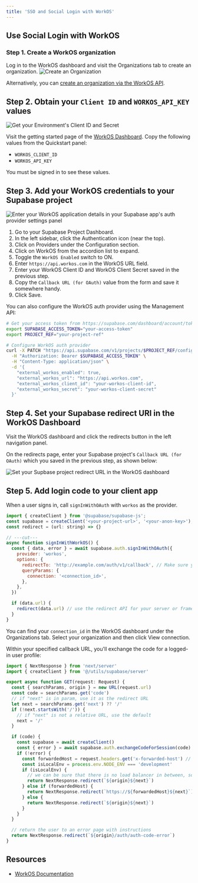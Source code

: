 ```yaml
---
title: 'SSO and Social Login with WorkOS'
---
```


## Use Social Login with WorkOS

### Step 1. Create a WorkOS organization

Log in to the WorkOS dashboard and visit the Organizations tab to create an organization.
![Create an Organization](/docs/img/guides/auth-workos/workos-create-organization.png)

Alternatively, you can [create an organization via the WorkOS API](https://workos.com/docs/reference/organization/create).

## Step 2. Obtain your `Client ID` and `WORKOS_API_KEY` values

![Get your Environment's Client ID and Secret](/docs/img/guides/auth-workos/workos-dashboard-get-client-id-and-key.png)

Visit the getting started page of the [WorkOS Dashboard](https://dashboard.workos.com/get-started). Copy the following values from the Quickstart panel:

- `WORKOS_CLIENT_ID`
- `WORKOS_API_KEY`

<Admonition type="tip">

You must be signed in to see these values.

</Admonition>

## Step 3. Add your WorkOS credentials to your Supabase project

![Enter your WorkOS application details in your Supabase app's auth provider settings panel](/docs/img/guides/auth-workos/supabase-workos-configuration.png)

1. Go to your Supabase Project Dashboard.
1. In the left sidebar, click the Authentication icon (near the top).
1. Click on Providers under the Configuration section.
1. Click on WorkOS from the accordion list to expand.
1. Toggle the `WorkOS Enabled` switch to ON.
1. Enter `https://api.workos.com` in the WorkOS URL field.
1. Enter your WorkOS Client ID and WorkOS Client Secret saved in the previous step.
1. Copy the `Callback URL (for OAuth)` value from the form and save it somewhere handy.
1. Click Save.

You can also configure the WorkOS auth provider using the Management API:

```bash
# Get your access token from https://supabase.com/dashboard/account/tokens
export SUPABASE_ACCESS_TOKEN="your-access-token"
export PROJECT_REF="your-project-ref"

# Configure WorkOS auth provider
curl -X PATCH "https://api.supabase.com/v1/projects/$PROJECT_REF/config/auth" \
  -H "Authorization: Bearer $SUPABASE_ACCESS_TOKEN" \
  -H "Content-Type: application/json" \
  -d '{
    "external_workos_enabled": true,
    "external_workos_url": "https://api.workos.com",
    "external_workos_client_id": "your-workos-client-id",
    "external_workos_secret": "your-workos-client-secret"
  }'
```

## Step 4. Set your Supabase redirect URI in the WorkOS Dashboard

Visit the WorkOS dashboard and click the redirects button in the left navigation panel.

On the redirects page, enter your Supabase project's `Callback URL (for OAuth)` which you saved in the previous step, as shown below:

![Set your Supbase project redirect URL in the WorkOS dashboard](/docs/img/guides/auth-workos/workos-set-supabase-redirect.png)

## Step 5. Add login code to your client app

When a user signs in, call `signInWithOAuth` with `workos` as the provider.

```javascript
import { createClient } from '@supabase/supabase-js';
const supabase = createClient('<your-project-url>', '<your-anon-key>');
const redirect = (url: string) => {}

// ---cut---
async function signInWithWorkOS() {
  const { data, error } = await supabase.auth.signInWithOAuth({
    provider: 'workos',
    options: {
      redirectTo: 'http://example.com/auth/v1/callback', // Make sure your redirect URL is configured in the Supabase Dashboard Auth settings
      queryParams: {
        connection: '<connection_id>',
      },
    },
  })

  if (data.url) {
    redirect(data.url) // use the redirect API for your server or framework
  }
}
```

<Admonition type="tip">

You can find your `connection_id` in the WorkOS dashboard under the Organizations tab. Select your organization and then click View connection.

</Admonition>

Within your specified callback URL, you'll exchange the code for a logged-in user profile:

```javascript auth/v1/callback/route.ts
import { NextResponse } from 'next/server'
import { createClient } from '@/utils/supabase/server'

export async function GET(request: Request) {
  const { searchParams, origin } = new URL(request.url)
  const code = searchParams.get('code')
  // if "next" is in param, use it as the redirect URL
  let next = searchParams.get('next') ?? '/'
  if (!next.startsWith('/')) {
    // if "next" is not a relative URL, use the default
    next = '/'
  }

  if (code) {
    const supabase = await createClient()
    const { error } = await supabase.auth.exchangeCodeForSession(code)
    if (!error) {
      const forwardedHost = request.headers.get('x-forwarded-host') // original origin before load balancer
      const isLocalEnv = process.env.NODE_ENV === 'development'
      if (isLocalEnv) {
        // we can be sure that there is no load balancer in between, so no need to watch for X-Forwarded-Host
        return NextResponse.redirect(`${origin}${next}`)
      } else if (forwardedHost) {
        return NextResponse.redirect(`https://${forwardedHost}${next}`)
      } else {
        return NextResponse.redirect(`${origin}${next}`)
      }
    }
  }

  // return the user to an error page with instructions
  return NextResponse.redirect(`${origin}/auth/auth-code-error`)
}

```

## Resources

- [WorkOS Documentation](https://workos.com/docs/sso/guide)

